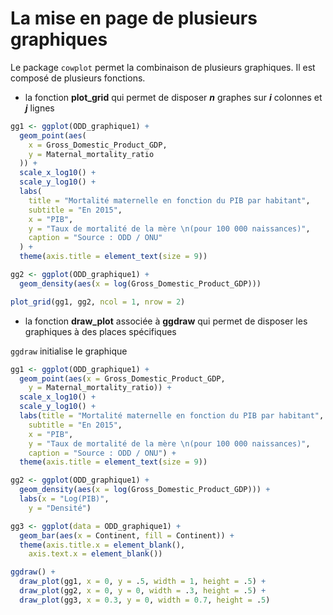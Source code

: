 # La mise en page de plusieurs graphiques

Le package `cowplot` permet la combinaison de plusieurs graphiques. Il est composé de plusieurs fonctions.

- la fonction **plot_grid** qui permet de disposer ***n*** graphes sur ***i*** colonnes et ***j*** lignes


```r
gg1 <- ggplot(ODD_graphique1) +
  geom_point(aes(
    x = Gross_Domestic_Product_GDP,
    y = Maternal_mortality_ratio
  )) +
  scale_x_log10() +
  scale_y_log10() +
  labs(
    title = "Mortalité maternelle en fonction du PIB par habitant",
    subtitle = "En 2015",
    x = "PIB",
    y = "Taux de mortalité de la mère \n(pour 100 000 naissances)",
    caption = "Source : ODD / ONU"
  ) +
  theme(axis.title = element_text(size = 9))

gg2 <- ggplot(ODD_graphique1) +
  geom_density(aes(x = log(Gross_Domestic_Product_GDP)))

plot_grid(gg1, gg2, ncol = 1, nrow = 2)
```

- la fonction **draw_plot** associée à **ggdraw** qui permet de disposer les graphiques à des places spécifiques

`ggdraw` initialise le graphique

```r

gg1 <- ggplot(ODD_graphique1) +
  geom_point(aes(x = Gross_Domestic_Product_GDP,
    y = Maternal_mortality_ratio)) +
  scale_x_log10() +
  scale_y_log10() +
  labs(title = "Mortalité maternelle en fonction du PIB par habitant",
    subtitle = "En 2015",
    x = "PIB",
    y = "Taux de mortalité de la mère \n(pour 100 000 naissances)",
    caption = "Source : ODD / ONU") +
  theme(axis.title = element_text(size = 9))

gg2 <- ggplot(ODD_graphique1) +
  geom_density(aes(x = log(Gross_Domestic_Product_GDP))) +
  labs(x = "Log(PIB)",
    y = "Densité")

gg3 <- ggplot(data = ODD_graphique1) +
  geom_bar(aes(x = Continent, fill = Continent)) +
  theme(axis.title.x = element_blank(),
    axis.text.x = element_blank())

ggdraw() +
  draw_plot(gg1, x = 0, y = .5, width = 1, height = .5) +
  draw_plot(gg2, x = 0, y = 0, width = .3, height = .5) +
  draw_plot(gg3, x = 0.3, y = 0, width = 0.7, height = .5)
```
